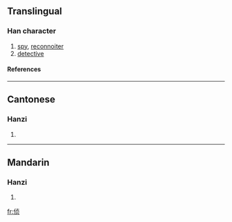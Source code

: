 {{see|偵}}

==Translingual==
===Han character===
{{Han char|rn=9|rad=人|as=06|sn=8|four=|canj=人卜月人 (OYBO)}}
# [[spy]], [[reconnoiter]]
# [[detective]]
====References====
{{Han ref|kx=0102.291|hdz=10147.070|uh=4FA6|ud=20390}}
----
==Cantonese==
===Hanzi===
{{yue-hanzi|jyut=|y=jing1}}
# {{defn|Cantonese}}
----
==Mandarin==
===Hanzi===
{{cmn-hanzi|tra=偵|pin=[[zhēn]] (zhen1)|wg=chen<sup>1</sup>}}
# {{defn|Mandarin}}

[[fr:侦]]